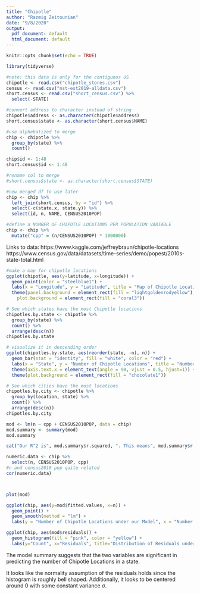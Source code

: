 ---
title: "Chipotle"
author: "Razmig Zeitounian"
date: "9/8/2020"
output:
  pdf_document: default
  html_document: default
---

```{r setup, include=FALSE}
knitr::opts_chunk$set(echo = TRUE)

library(tidyverse)

#note: this data is only for the contiguous US
chipotle <- read.csv("chipotle_stores.csv")
census <- read.csv("nst-est2019-alldata.csv")
short.census <- read.csv("short_census.csv") %>% 
  select(-STATE)

#convert address to character instead of string
chipotle$address <- as.character(chipotle$address)
short.census$state <- as.character(short.census$NAME)

#use alphebatized to merge
chip <- chipotle %>% 
  group_by(state) %>% 
  count()

chip$id <- 1:48
short.census$id <- 1:48

#rename col to merge
#short.census$state <- as.character(short.census$STATE)

#new merged df to use later
chip <- chip %>% 
  left_join(short.census, by = "id") %>% 
  select(-c(state.x, state.y)) %>% 
  select(id, n, NAME, CENSUS2010POP)

#define a NUMBER OF CHIPOTLE LOCATIONS PER POPULATION VARIABLE
chip <- chip %>% 
  mutate("cpp" = (n/CENSUS2010POP) * 1000000)
```

Links to data: https://www.kaggle.com/jeffreybraun/chipotle-locations
https://www.census.gov/data/datasets/time-series/demo/popest/2010s-state-total.html


```{r Map of Chipotle Locations}
#make a map for chipotle locations
ggplot(chipotle, aes(y=latitude, x=longitude)) +
  geom_point(color = "steelblue1") +
  labs(x = "Longitude", y = "Latitude", title = "Map of Chipotle Locations in USA") +     
  theme(panel.background = element_rect(fill = "lightgoldenrodyellow"), 
    plot.background = element_rect(fill = "coral3")) 
```

```{r Chipotle Locations by State and City}
# See which states have the most Chipotle locations
chipotles.by.state <- chipotle %>% 
  group_by(state) %>% 
  count() %>% 
  arrange(desc(n))
chipotles.by.state

# visualize it in descending order
ggplot(chipotles.by.state, aes(reorder(state, -n), n)) +
  geom_bar(stat = "identity", fill = "white", color = "red") +
  labs(x = "State", y = "Number of Chipotle Locations", title = "Number of Chipotle Locations by State") +
  theme(axis.text.x = element_text(angle = 90, vjust = 0.5, hjust=1)) +
  theme(plot.background = element_rect(fill = "chocolate1"))

# See which cities have the most locations
chipotles.by.city <- chipotle %>% 
  group_by(location, state) %>% 
  count() %>% 
  arrange(desc(n))
chipotles.by.city
```


```{r Fit Simple Linear Regression}
mod <- lm(n ~ cpp + CENSUS2010POP, data = chip)
mod.summary <- summary(mod)
mod.summary

cat("Our R^2 is", mod.summary$r.squared, ". This means", mod.summary$r.squared, "percent of variation in the number of Chipotle locations per state can be explained by our predictor variables (cpp and 2010 population).")

numeric.data <- chip %>% 
  select(n, CENSUS2010POP, cpp)
#n and census2010 pop quite related
cor(numeric.data)



plot(mod)

ggplot(chip, aes(y=mod$fitted.values, x=n)) +
  geom_point() +
  geom_smooth(method = "lm") +
  labs(y = "Number of Chipotle Locations under our Model", x = "Number of Actual Chipotle Locations", title = "Fitted Number of Chipotle Locations vs. Actual")

ggplot(chip, aes(mod$residuals)) +
  geom_histogram(fill = "pink", color = "yellow") +
  labs(y="Count", x="Residuals", title="Distribution of Residuals under our Model")
``` 

The model summary suggests that the two variables are significant in predicting the number of Chipotle Locations in a state.

It looks like the normality assumption of the residuals holds since the histogram is roughly bell shaped. Additionally, it looks to be centered around 0 with some constant variance $\sigma$.


